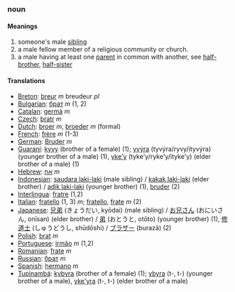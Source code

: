 === noun ===

==== Meanings ====
# someone's male [[sibling]]
# a male fellow member of a religious community or church.
# a male having at least one [[parent]] in common with another, see [[half-brother]], [[half-sister]]

==== Translations ====
*[[Breton]]: [[breur]] ''m'' breudeur ''pl''
*[[Bulgarian]]: [[брат]] ''m'' (1, 2)
*[[Catalan]]: [[germà]] ''m''
*[[Czech]]: [[bratr]] ''m''
*[[Dutch]]: [[broer]] ''m'', [[broeder]] ''m'' (formal)
*[[French]]: [[frère]] ''m'' (1-3)
*[[German]]: [[Bruder]] ''m''
*[[Guaraní]]: [[kyvy]] (brother of a female) (1); [[yvýra]] (tyvýra/ryvy/ityvýra) (younger brother of a male) (1), [[yke'y]] (tyke'y/ryke'y/ityke'y) (elder brother of a male) (1)
*[[Hebrew]]: [[אח]] ''m''
*[[Indonesian]]: [[saudara laki-laki]] (male sibling) / [[kakak laki-laki]] (elder brother) / [[adik laki-laki]] (younger brother) (1), [[bruder]] (2)
*[[Interlingua]]: [[fratre]] (1,2)
*[[Italian]]: [[fratello]] (1, 3) ''m''; [[fratello]], [[frate]] ''m'' (2)
*[[Japanese]]: [[兄弟]] (きょうだい, kyōdai) (male sibling) / [[お兄さん]] (おにいさん, onīsan) (elder brother) / [[弟]] (おとうと, otōto) (younger brother) (1), [[修道士]] (しゅうどうし, shūdōshi) / [[ブラザー]] (burazā) (2)
*[[Polish]]: [[brat]] ''m''
*[[Portuguese]]: [[irmão]] ''m'' (1,2)
*[[Romanian]]: [[frate]] ''m''
*[[Russian]]: [[брат]] ''m''
*[[Spanish]]: [[hermano]] ''m''
*[[Tupinambá]]: [[kybyra]] (brother of a female) (1); [[ybyra]] (t-, t-) (younger brother of a male), [[yke'yra]] (t-, t-) (elder brother of a male)